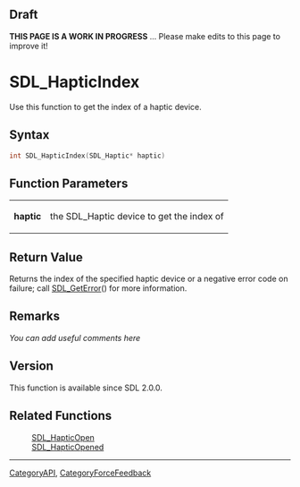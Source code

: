 == Draft ==

'''THIS PAGE IS A WORK IN PROGRESS''' ... Please make edits to this page to improve it!


= SDL_HapticIndex =
Use this function to get the index of a haptic device.


== Syntax ==
<syntaxhighlight lang='c++'>
int SDL_HapticIndex(SDL_Haptic* haptic)
</syntaxhighlight>

== Function Parameters ==
{|
|'''haptic'''
|the SDL_Haptic device to get the index of <!-- query--> 
|}

== Return Value ==
Returns the index of the specified haptic device or a negative error code on failure; call [[SDL_GetError]]() for more information.

== Remarks ==
''You can add useful comments here''

== Version ==
This function is available since SDL 2.0.0.

== Related Functions ==
:[[SDL_HapticOpen]]
:[[SDL_HapticOpened]]

----
[[CategoryAPI]], [[CategoryForceFeedback]]
